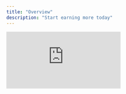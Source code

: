 ```yaml
---
title: "Overview"
description: "Start earning more today"
---
```


<iframe src="https://www.youtube.com/embed/f7f7gMOqNxg" title="YouTube video player" frameborder="0" className="w-full aspect-video rounded-xl" allow="accelerometer; autoplay; clipboard-write; encrypted-media; gyroscope; picture-in-picture; web-share" allowfullscreen />

Getting setup with Loop to accept crypto or stablecoin payments online is as simple as 3 steps:

1. [Create an account](/payments/create-account)
2. [Configure webhooks](/payments/webhooks)
3. [Collect payment](/payments/widget)

## Get started now 

<Card title="Create an accont" icon="sparkles" href="/payments/create-account">
  Our free sandbox environment allows you to get started with Loop in minutes.
</Card>

## **Developer resources**

Now that you have your entity is created, explore these key features:

<CardGroup cols={2}>
  <Card title="SDK" icon="code" href="https://www.npmjs.com/package/@loop-crypto/loop-core-sdk">
    Our Typescript SDK provides easy integration.
  </Card>
  <Card title="NPM" icon="bank" href="https://www.npmjs.com/package/@loop-crypto/connect">
    Our payment components handle all the crypto complexity for you. 
  </Card>
</CardGroup>